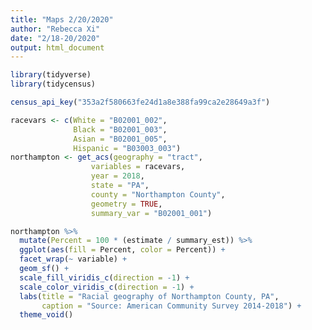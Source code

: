 ```yaml
---
title: "Maps 2/20/2020"
author: "Rebecca Xi"
date: "2/18-20/2020"
output: html_document
---
```


```r

library(tidyverse)
library(tidycensus)

census_api_key("353a2f580663fe24d1a8e388fa99ca2e28649a3f")

racevars <- c(White = "B02001_002", 
              Black = "B02001_003", 
              Asian = "B02001_005",
              Hispanic = "B03003_003")
northampton <- get_acs(geography = "tract",
                  variables = racevars, 
                  year = 2018,
                  state = "PA",
                  county = "Northampton County",
                  geometry = TRUE,
                  summary_var = "B02001_001") 
```

```r

northampton %>%
  mutate(Percent = 100 * (estimate / summary_est)) %>%
  ggplot(aes(fill = Percent, color = Percent)) +
  facet_wrap(~ variable) +
  geom_sf() +
  scale_fill_viridis_c(direction = -1) +
  scale_color_viridis_c(direction = -1) +
  labs(title = "Racial geography of Northampton County, PA",
       caption = "Source: American Community Survey 2014-2018") +
  theme_void()
```
